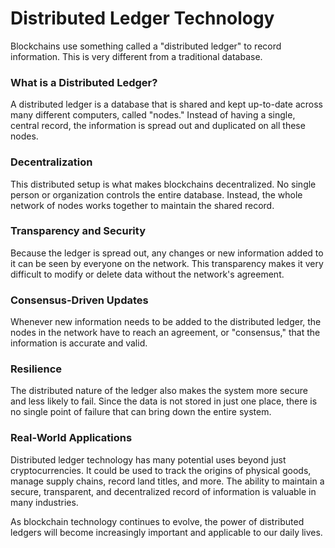 # Distributed Ledger Technology

Blockchains use something called a "distributed ledger" to record information. This is very different from a traditional database.

### What is a Distributed Ledger?

A distributed ledger is a database that is shared and kept up-to-date across many different computers, called "nodes." Instead of having a single, central record, the information is spread out and duplicated on all these nodes.

### Decentralization

This distributed setup is what makes blockchains decentralized. No single person or organization controls the entire database. Instead, the whole network of nodes works together to maintain the shared record.

### Transparency and Security

Because the ledger is spread out, any changes or new information added to it can be seen by everyone on the network. This transparency makes it very difficult to modify or delete data without the network's agreement.

### Consensus-Driven Updates

Whenever new information needs to be added to the distributed ledger, the nodes in the network have to reach an agreement, or "consensus," that the information is accurate and valid.

### Resilience

The distributed nature of the ledger also makes the system more secure and less likely to fail. Since the data is not stored in just one place, there is no single point of failure that can bring down the entire system.

### Real-World Applications

Distributed ledger technology has many potential uses beyond just cryptocurrencies. It could be used to track the origins of physical goods, manage supply chains, record land titles, and more. The ability to maintain a secure, transparent, and decentralized record of information is valuable in many industries.

As blockchain technology continues to evolve, the power of distributed ledgers will become increasingly important and applicable to our daily lives.